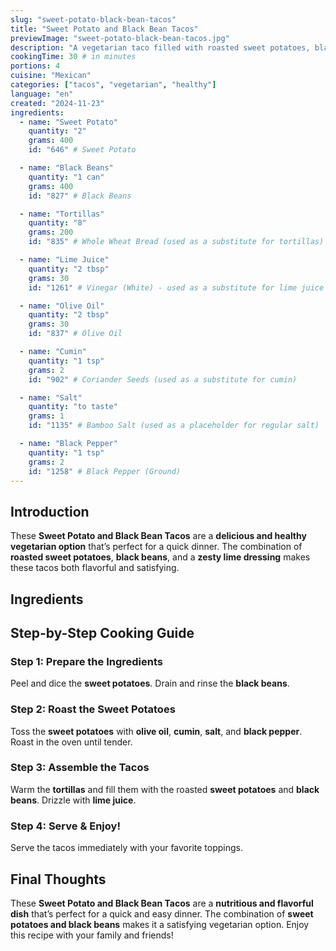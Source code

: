 ```yaml
---
slug: "sweet-potato-black-bean-tacos"
title: "Sweet Potato and Black Bean Tacos"
previewImage: "sweet-potato-black-bean-tacos.jpg"
description: "A vegetarian taco filled with roasted sweet potatoes, black beans, and a zesty lime dressing."
cookingTime: 30 # in minutes
portions: 4
cuisine: "Mexican"
categories: ["tacos", "vegetarian", "healthy"]
language: "en"
created: "2024-11-23"
ingredients:
  - name: "Sweet Potato"
    quantity: "2"
    grams: 400
    id: "646" # Sweet Potato

  - name: "Black Beans"
    quantity: "1 can"
    grams: 400
    id: "827" # Black Beans

  - name: "Tortillas"
    quantity: "8"
    grams: 200
    id: "835" # Whole Wheat Bread (used as a substitute for tortillas)

  - name: "Lime Juice"
    quantity: "2 tbsp"
    grams: 30
    id: "1261" # Vinegar (White) - used as a substitute for lime juice

  - name: "Olive Oil"
    quantity: "2 tbsp"
    grams: 30
    id: "837" # Olive Oil

  - name: "Cumin"
    quantity: "1 tsp"
    grams: 2
    id: "902" # Coriander Seeds (used as a substitute for cumin)

  - name: "Salt"
    quantity: "to taste"
    grams: 1
    id: "1135" # Bamboo Salt (used as a placeholder for regular salt)

  - name: "Black Pepper"
    quantity: "1 tsp"
    grams: 2
    id: "1258" # Black Pepper (Ground)
---
```



## Introduction

These **Sweet Potato and Black Bean Tacos** are a **delicious and healthy vegetarian option** that’s perfect for a quick dinner. The combination of **roasted sweet potatoes**, **black beans**, and a **zesty lime dressing** makes these tacos both flavorful and satisfying.

## Ingredients

<IngredientsList
  ingredients={frontmatter.ingredients}
  portions={frontmatter.portions}
/>

## Step-by-Step Cooking Guide

### Step 1: Prepare the Ingredients

Peel and dice the **sweet potatoes**. Drain and rinse the **black beans**.

<CookingStep action="cutting-vegetables-potato" />

### Step 2: Roast the Sweet Potatoes

Toss the **sweet potatoes** with **olive oil**, **cumin**, **salt**, and **black pepper**. Roast in the oven until tender.

<CookingStep action="roasting-oven-vegetablesMix" />

### Step 3: Assemble the Tacos

Warm the **tortillas** and fill them with the roasted **sweet potatoes** and **black beans**. Drizzle with **lime juice**.

### Step 4: Serve & Enjoy!

Serve the tacos immediately with your favorite toppings.

## Final Thoughts

These **Sweet Potato and Black Bean Tacos** are a **nutritious and flavorful dish** that’s perfect for a quick and easy dinner. The combination of **sweet potatoes and black beans** makes it a satisfying vegetarian option. Enjoy this recipe with your family and friends!

<NutritionFacts ingredients={frontmatter.ingredients} />
